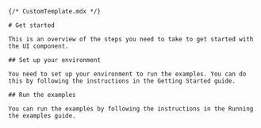 ```mdx
{/* CustomTemplate.mdx */}

# Get started

This is an overview of the steps you need to take to get started with the UI component.

## Set up your environment

You need to set up your environment to run the examples. You can do this by following the instructions in the Getting Started guide.

## Run the examples

You can run the examples by following the instructions in the Running the examples guide.
```
